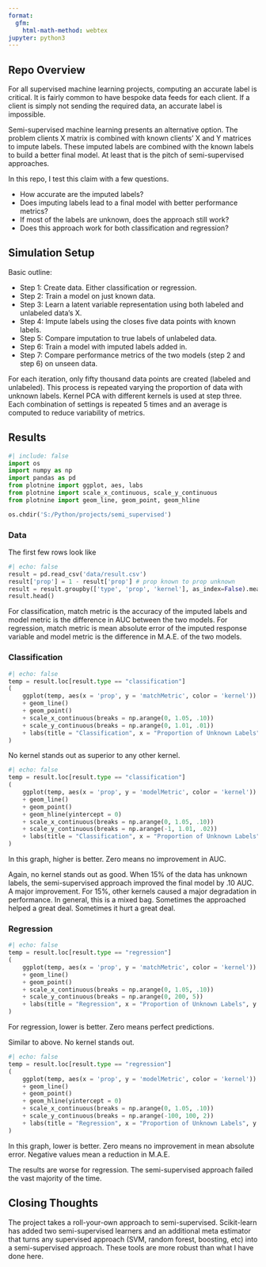 ```yaml
---
format:
  gfm:
    html-math-method: webtex
jupyter: python3
---
```


## Repo Overview

For all supervised machine learning projects, computing an accurate label is critical. It is fairly common to have bespoke data feeds for each client. If a client is simply not sending the required data, an accurate label is impossible.

Semi-supervised machine learning presents an alternative option. The problem clients X matrix is combined with known clients' X and Y matrices to impute labels. These imputed labels are combined with the known labels to build a better final model. At least that is the pitch of semi-supervised approaches.

In this repo, I test this claim with a few questions.

-   How accurate are the imputed labels?
-   Does imputing labels lead to a final model with better performance metrics?
-   If most of the labels are unknown, does the approach still work?
-   Does this approach work for both classification and regression?

## Simulation Setup

Basic outline:

-   Step 1: Create data. Either classification or regression.
-   Step 2: Train a model on just known data.
-   Step 3: Learn a latent variable representation using both labeled and unlabeled data's X.
-   Step 4: Impute labels using the closes five data points with known labels.
-   Step 5: Compare imputation to true labels of unlabeled data.
-   Step 6: Train a model with imputed labels added in.
-   Step 7: Compare performance metrics of the two models (step 2 and step 6) on unseen data.

For each iteration, only fifty thousand data points are created (labeled and unlabeled). This process is repeated varying the proportion of data with unknown labels. Kernel PCA with different kernels is used at step three. Each combination of settings is repeated 5 times and an average is computed to reduce variability of metrics.

## Results

```python
#| include: false
import os
import numpy as np
import pandas as pd
from plotnine import ggplot, aes, labs
from plotnine import scale_x_continuous, scale_y_continuous
from plotnine import geom_line, geom_point, geom_hline

os.chdir('S:/Python/projects/semi_supervised')
```

### Data

The first few rows look like

```python
#| echo: false
result = pd.read_csv('data/result.csv')
result['prop'] = 1 - result['prop'] # prop known to prop unknown
result = result.groupby(['type', 'prop', 'kernel'], as_index=False).mean().drop(['b'], axis = 1)
result.head()
```

For classification, match metric is the accuracy of the imputed labels and model metric is the difference in AUC between the two models. For regression, match metric is mean absolute error of the imputed response variable and model metric is the difference in M.A.E. of the two models.

### Classification

```python
#| echo: false
temp = result.loc[result.type == "classification"]
(
    ggplot(temp, aes(x = 'prop', y = 'matchMetric', color = 'kernel'))
    + geom_line()
    + geom_point()
    + scale_x_continuous(breaks = np.arange(0, 1.05, .10))
    + scale_y_continuous(breaks = np.arange(0, 1.01, .01))
    + labs(title = "Classification", x = "Proportion of Unknown Labels", y = "Accuracy of Imputed Labels")
)
```

No kernel stands out as superior to any other kernel.

```python
#| echo: false
temp = result.loc[result.type == "classification"]
(
    ggplot(temp, aes(x = 'prop', y = 'modelMetric', color = 'kernel'))
    + geom_line()
    + geom_point()
    + geom_hline(yintercept = 0)
    + scale_x_continuous(breaks = np.arange(0, 1.05, .10))
    + scale_y_continuous(breaks = np.arange(-1, 1.01, .02))
    + labs(title = "Classification", x = "Proportion of Unknown Labels", y = "Difference in AUC")
)
```

In this graph, higher is better. Zero means no improvement in AUC.

Again, no kernel stands out as good. When 15% of the data has unknown labels, the semi-supervised approach improved the final model by .10 AUC. A major improvement. For 15%, other kernels caused a major degradation in performance. In general, this is a mixed bag. Sometimes the approached helped a great deal. Sometimes it hurt a great deal.

### Regression

```python
#| echo: false
temp = result.loc[result.type == "regression"]
(
    ggplot(temp, aes(x = 'prop', y = 'matchMetric', color = 'kernel'))
    + geom_line()
    + geom_point()
    + scale_x_continuous(breaks = np.arange(0, 1.05, .10))
    + scale_y_continuous(breaks = np.arange(0, 200, 5))
    + labs(title = "Regression", x = "Proportion of Unknown Labels", y = "Mean Absolute Error")
)
```

For regression, lower is better. Zero means perfect predictions.

Similar to above. No kernel stands out.

```python
#| echo: false
temp = result.loc[result.type == "regression"]
(
    ggplot(temp, aes(x = 'prop', y = 'modelMetric', color = 'kernel'))
    + geom_line()
    + geom_point()
    + geom_hline(yintercept = 0)
    + scale_x_continuous(breaks = np.arange(0, 1.05, .10))
    + scale_y_continuous(breaks = np.arange(-100, 100, 2))
    + labs(title = "Regression", x = "Proportion of Unknown Labels", y = "Difference in MAE")
)
```

In this graph, lower is better. Zero means no improvement in mean absolute error. Negative values mean a reduction in M.A.E.

The results are worse for regression. The semi-supervised approach failed the vast majority of the time.

## Closing Thoughts

The project takes a roll-your-own approach to semi-supervised. Scikit-learn has added two semi-supervised learners and an additional meta estimator that turns any supervised approach (SVM, random forest, boosting, etc) into a semi-supervised approach. These tools are more robust than what I have done here.
